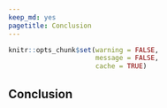 ---
keep_md: yes
pagetitle: Conclusion
---
```{r setup, include=FALSE}
knitr::opts_chunk$set(warning = FALSE,
                      message = FALSE, 
                      cache = TRUE)
```

## Conclusion